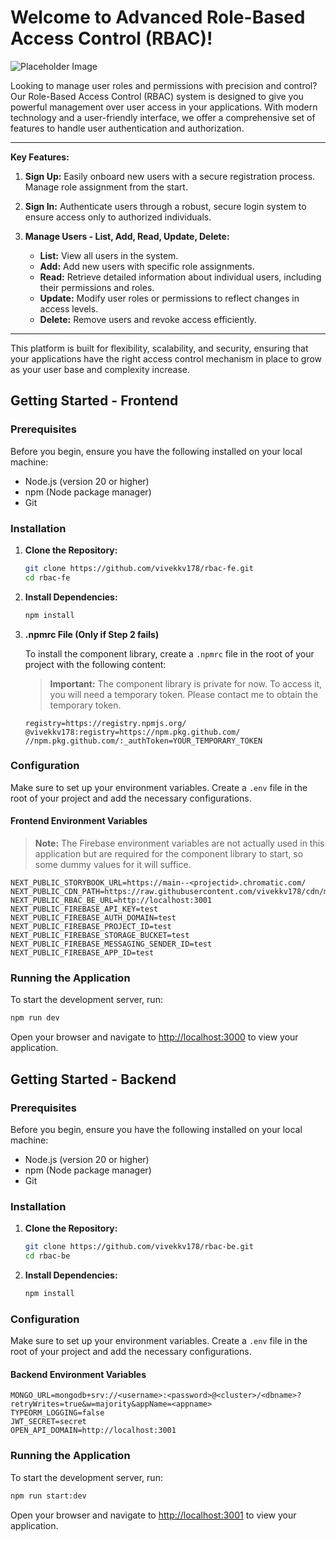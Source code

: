 
<Meta title="Introduction" />

# Welcome to Advanced Role-Based Access Control (RBAC)!

![Placeholder Image](https://raw.githubusercontent.com/vivekkv178/cdn/main/rbac/Thumbnail.png)

Looking to manage user roles and permissions with precision and control? Our Role-Based Access Control (RBAC) system is designed to give you powerful management over user access in your applications. With modern technology and a user-friendly interface, we offer a comprehensive set of features to handle user authentication and authorization.

---

**Key Features:**

1. **Sign Up:** Easily onboard new users with a secure registration process. Manage role assignment from the start.

2. **Sign In:** Authenticate users through a robust, secure login system to ensure access only to authorized individuals.

3. **Manage Users - List, Add, Read, Update, Delete:**
   - **List:** View all users in the system.
   - **Add:** Add new users with specific role assignments.
   - **Read:** Retrieve detailed information about individual users, including their permissions and roles.
   - **Update:** Modify user roles or permissions to reflect changes in access levels.
   - **Delete:** Remove users and revoke access efficiently.

---

This platform is built for flexibility, scalability, and security, ensuring that your applications have the right access control mechanism in place to grow as your user base and complexity increase.

## Getting Started - Frontend

### Prerequisites

Before you begin, ensure you have the following installed on your local machine:

- Node.js (version 20 or higher)
- npm (Node package manager)
- Git

### Installation

1. **Clone the Repository:**

   ```bash
   git clone https://github.com/vivekkv178/rbac-fe.git
   cd rbac-fe
   ```

2. **Install Dependencies:**

   ```bash
   npm install
   ```

3. **.npmrc File (Only if Step 2 fails)**

   To install the component library, create a `.npmrc` file in the root of your project with the following content:

   > **Important:** The component library is private for now. To access it, you will need a temporary token. Please contact me to obtain the temporary token.

   ```plaintext
   registry=https://registry.npmjs.org/
   @vivekkv178:registry=https://npm.pkg.github.com/
   //npm.pkg.github.com/:_authToken=YOUR_TEMPORARY_TOKEN
   ```

### Configuration

Make sure to set up your environment variables. Create a `.env` file in the root of your project and add the necessary configurations.

#### Frontend Environment Variables

> **Note:** The Firebase environment variables are not actually used in this application but are required for the component library to start, so some dummy values for it will suffice.

```plaintext
NEXT_PUBLIC_STORYBOOK_URL=https://main--<projectid>.chromatic.com/
NEXT_PUBLIC_CDN_PATH=https://raw.githubusercontent.com/vivekkv178/cdn/main
NEXT_PUBLIC_RBAC_BE_URL=http://localhost:3001
NEXT_PUBLIC_FIREBASE_API_KEY=test
NEXT_PUBLIC_FIREBASE_AUTH_DOMAIN=test
NEXT_PUBLIC_FIREBASE_PROJECT_ID=test
NEXT_PUBLIC_FIREBASE_STORAGE_BUCKET=test
NEXT_PUBLIC_FIREBASE_MESSAGING_SENDER_ID=test
NEXT_PUBLIC_FIREBASE_APP_ID=test
```

### Running the Application

To start the development server, run:

```bash
npm run dev
```

Open your browser and navigate to [http://localhost:3000](http://localhost:3000) to view your application.

## Getting Started - Backend

### Prerequisites

Before you begin, ensure you have the following installed on your local machine:

- Node.js (version 20 or higher)
- npm (Node package manager)
- Git

### Installation

1. **Clone the Repository:**

   ```bash
   git clone https://github.com/vivekkv178/rbac-be.git
   cd rbac-be
   ```

2. **Install Dependencies:**

   ```bash
   npm install
   ```

### Configuration

Make sure to set up your environment variables. Create a `.env` file in the root of your project and add the necessary configurations.

#### Backend Environment Variables

```plaintext
MONGO_URL=mongodb+srv://<username>:<password>@<cluster>/<dbname>?retryWrites=true&w=majority&appName=<appname>
TYPEORM_LOGGING=false
JWT_SECRET=secret
OPEN_API_DOMAIN=http://localhost:3001
```

### Running the Application

To start the development server, run:

```bash
npm run start:dev
```

Open your browser and navigate to [http://localhost:3001](http://localhost:3001) to view your application.
